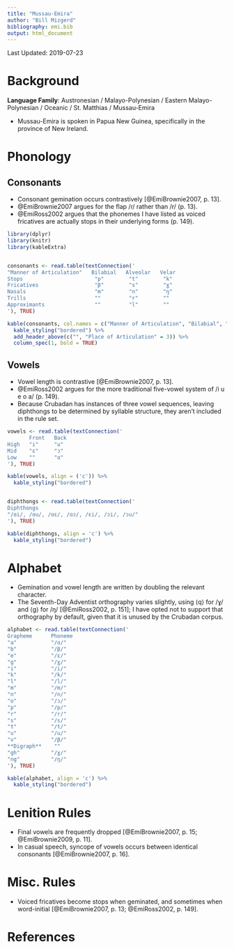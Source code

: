 ```yaml
---
title: "Mussau-Emira"
author: "Bill Mizgerd"
bibliography: emi.bib
output: html_document
---
```


Last Updated: 2019-07-23

# Background

**Language Family**: Austronesian / Malayo-Polynesian / Eastern Malayo-Polynesian / Oceanic / St. Matthias / Mussau-Emira

* Mussau-Emira is spoken in Papua New Guinea, specifically in the province of New Ireland.

# Phonology

## Consonants

* Consonant gemination occurs contrastively [@EmiBrownie2007, p. 13].
* @EmiBrownie2007 argues for the flap /ɾ/ rather than /r/ (p. 13).
* @EmiRoss2002 argues that the phonemes I have listed as voiced fricatives are actually stops in their underlying forms (p. 149).

```r

library(dplyr)
library(knitr)
library(kableExtra)


consonants <- read.table(textConnection('
"Manner of Articulation"   Bilabial   Alveolar   Velar
Stops                       "p"        "t"        "k"
Fricatives                  "β"        "s"        "ɣ"
Nasals                      "m"        "n"        "ŋ"
Trills                      ""         "r"        ""
Approximants                ""         "l"        ""
'), TRUE)

kable(consonants, col.names = c("Manner of Articulation", "Bilabial", "Alveolar", "Velar"), align = 'c') %>%
  kable_styling("bordered") %>%
  add_header_above(c("", "Place of Articulation" = 3)) %>%
  column_spec(1, bold = TRUE)
```

## Vowels

* Vowel length is contrastive [@EmiBrownie2007, p. 13].
* @EmiRoss2002 argues for the more traditional five-vowel system of /i u e o a/ (p. 149).
* Because Crubadan has instances of three vowel sequences, leaving diphthongs to be determined by syllable structure, they aren't included in the rule set.

```r
vowels <- read.table(textConnection('
       Front   Back
High   "i"     "u"
Mid    "ɛ"     "ɔ"
Low    ""      "ɑ"
'), TRUE)

kable(vowels, align = ('c')) %>%
  kable_styling("bordered")


diphthongs <- read.table(textConnection('
Diphthongs
"/ɑi/, /ɑu/, /ɑɛ/, /ɑɔ/, /ɛi/, /ɔi/, /ɔu/"
'), TRUE)

kable(diphthongs, align = 'c') %>%
  kable_styling("bordered")
```

# Alphabet

* Gemination and vowel length are written by doubling the relevant character.
* The Seventh-Day Adventist orthography varies slightly, using ⟨q⟩ for /ɣ/ and ⟨g⟩ for /ŋ/ [@EmiRoss2002, p. 151]; I have opted not to support that orthography by default, given that it is unused by the Crubadan corpus.


```r

alphabet <- read.table(textConnection('
Grapheme      Phoneme   
"a"           "/ɑ/"  
"b"           "/β/"  
"e"           "/ɛ/"  
"g"           "/ɣ/"   
"i"           "/i/"  
"k"           "/k/"  
"l"           "/l/"  
"m"           "/m/"  
"n"           "/n/"   
"o"           "/ɔ/"  
"p"           "/p/"  
"r"           "/r/"  
"s"           "/s/"  
"t"           "/t/"  
"u"           "/u/"  
"v"           "/β/"
**Digraph**    ""  
"gh"          "/ɣ/"
"ng"          "/ŋ/"
'), TRUE)

kable(alphabet, align = 'c') %>%
  kable_styling("bordered")
```

# Lenition Rules

* Final vowels are frequently dropped [@EmiBrownie2007, p. 15; @EmiBrownie2009, p. 11].
* In casual speech, syncope of vowels occurs between identical consonants [@EmiBrownie2007, p. 16].

# Misc. Rules

* Voiced fricatives become stops when geminated, and sometimes when word-initial [@EmiBrownie2007, p. 13; @EmiRoss2002, p. 149].

# References
